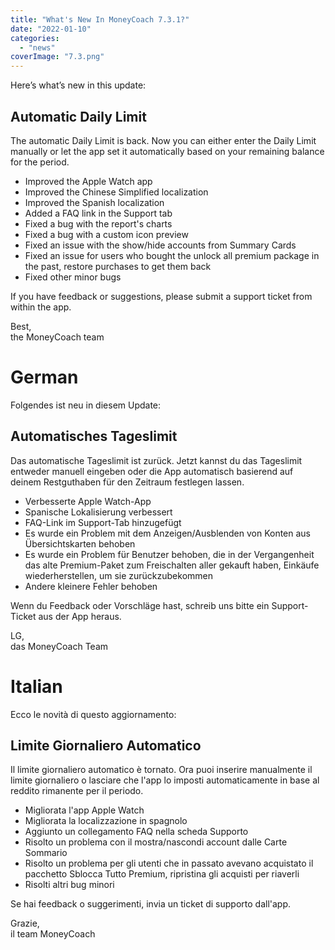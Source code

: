 ```yaml
---
title: "What's New In MoneyCoach 7.3.1?"
date: "2022-01-10"
categories: 
  - "news"
coverImage: "7.3.png"
---
```


Here’s what’s new in this update:

## Automatic Daily Limit

The automatic Daily Limit is back. Now you can either enter the Daily Limit manually or let the app set it automatically based on your remaining balance for the period.

- Improved the Apple Watch app
- Improved the Chinese Simplified localization
- Improved the Spanish localization
- Added a FAQ link in the Support tab
- Fixed a bug with the report's charts
- Fixed a bug with a custom icon preview
- Fixed an issue with the show/hide accounts from Summary Cards
- Fixed an issue for users who bought the unlock all premium package in the past, restore purchases to get them back
- Fixed other minor bugs

If you have feedback or suggestions, please submit a support ticket from within the app. 

Best,  
the MoneyCoach team

# German

Folgendes ist neu in diesem Update:

## Automatisches Tageslimit

Das automatische Tageslimit ist zurück. Jetzt kannst du das Tageslimit entweder manuell eingeben oder die App automatisch basierend auf deinem Restguthaben für den Zeitraum festlegen lassen.

- Verbesserte Apple Watch-App
- Spanische Lokalisierung verbessert
- FAQ-Link im Support-Tab hinzugefügt
- Es wurde ein Problem mit dem Anzeigen/Ausblenden von Konten aus Übersichtskarten behoben
- Es wurde ein Problem für Benutzer behoben, die in der Vergangenheit das alte Premium-Paket zum Freischalten aller gekauft haben, Einkäufe wiederherstellen, um sie zurückzubekommen
- Andere kleinere Fehler behoben

Wenn du Feedback oder Vorschläge hast, schreib uns bitte ein Support-Ticket aus der App heraus.

LG,  
das MoneyCoach Team

# Italian

Ecco le novità di questo aggiornamento:

## Limite Giornaliero Automatico

Il limite giornaliero automatico è tornato. Ora puoi inserire manualmente il limite giornaliero o lasciare che l'app lo imposti automaticamente in base al reddito rimanente per il periodo.

- Migliorata l'app Apple Watch
- Migliorata la localizzazione in spagnolo
- Aggiunto un collegamento FAQ nella scheda Supporto
- Risolto un problema con il mostra/nascondi account dalle Carte Sommario
- Risolto un problema per gli utenti che in passato avevano acquistato il pacchetto Sblocca Tutto Premium, ripristina gli acquisti per riaverli
- Risolti altri bug minori

Se hai feedback o suggerimenti, invia un ticket di supporto dall'app.

Grazie,  
il team MoneyCoach
